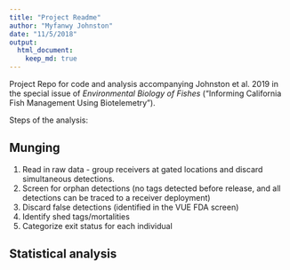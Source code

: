 ```yaml
---
title: "Project Readme"
author: "Myfanwy Johnston"
date: "11/5/2018"
output: 
  html_document:
    keep_md: true
---
```


Project Repo for code and analysis accompanying Johnston et al. 2019 in the special issue of _Environmental Biology of Fishes_ ("Informing California Fish Management Using Biotelemetry").

Steps of the analysis:

## Munging
1. Read in raw data - group receivers at gated locations and discard simultaneous detections.
2. Screen for orphan detections (no tags detected before release, and all detections can be traced to a receiver deployment)
3. Discard false detections (identified in the VUE FDA screen)
4. Identify shed tags/mortalities
5. Categorize exit status for each individual

## Statistical analysis

